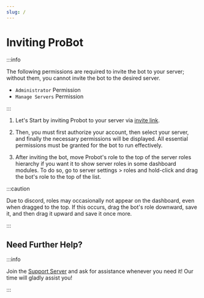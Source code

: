 ```yaml
---
slug: /
---
```


# Inviting ProBot

:::info

The following permissions are required to invite the bot to your server; without them, you cannot invite the bot to the desired server.

- `Administrator` Permission 
- `Manage Servers` Permission

:::


1. Let's Start by inviting Probot to your server via [invite link](https://probot.io/invite).

2. Then, you must first authorize your account, then select your server, and finally the necessary permissions will be displayed. All essential permissions must be granted for the bot to run effectively.

3. After inviting the bot, move Probot's role to the top of the server roles hierarchy if you want it to show server roles in some dashboard modules. To do so, go to server settings > roles and hold-click and drag the bot's role to the top of the list.

:::caution

Due to discord, roles may occasionally not appear on the dashboard, even when dragged to the top. If this occurs, drag the bot's role downward, save it, and then drag it upward and save it once more.

:::

## Need Further Help?

:::info

Join the [Support Server](https://discord.gg/probot) and ask for assistance whenever you need it! Our time will gladly assist you!

::: 
